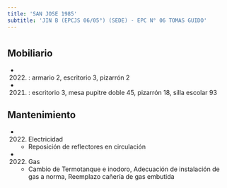 ```yaml
---
title: 'SAN JOSE 1985'
subtitle: 'JIN B (EPCJS 06/05°) (SEDE) - EPC N° 06 TOMAS GUIDO'
---
```


#


## Mobiliario

*  (2022) : armario 2, escritorio 3, pizarrón 2 

*  (2021) : escritorio 3, mesa pupitre doble 45, pizarrón 18, silla escolar 93 





## Mantenimiento

*  (2022) Electricidad 
    + Reposición de reflectores en circulación

*  (2022) Gas 
    + Cambio de Termotanque e inodoro, Adecuación de instalación de gas a norma, Reemplazo cañería de gas embutida



